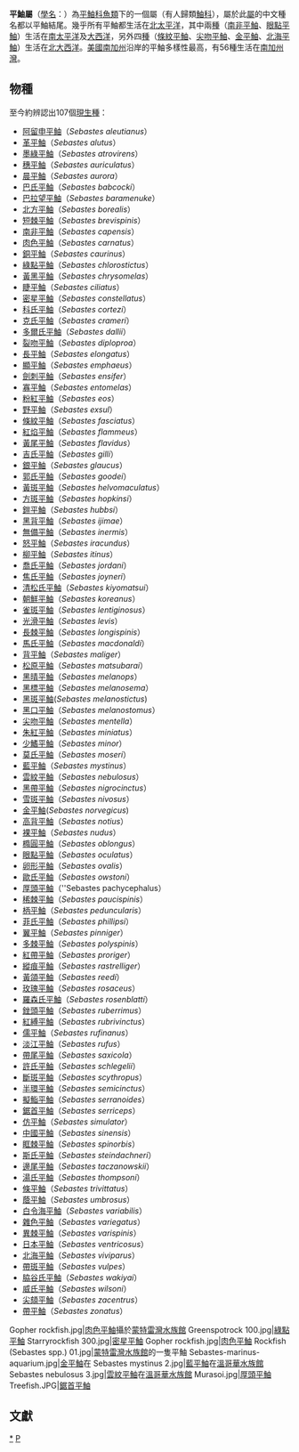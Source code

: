 {{Automatic taxobox
| taxon = Sebastes
|fossil_range={{fossilrange|33.9|0}}[[漸新世|漸新世]]早期至今<ref>{{cite journal|last=Sepkoski |first=Jack |title=A compendium of fossil marine animal genera |journal=Bulletins of American Paleontology |volume=364 |pages=p.560 |date=2002 |url=http://strata.ummp.lsa.umich.edu/jack/showgenera.php?taxon=611&rank=class |accessdate=2007-12-25 |deadurl=yes |archiveurl=https://web.archive.org/web/20110723131237/http://strata.ummp.lsa.umich.edu/jack/showgenera.php?taxon=611&rank=class |archivedate=2011-07-23 }}</ref>
|image = Sebastes ruberrimus 1.jpg
|image_caption = [[銼頭平鮋|銼頭平鮋]]，''Sebastes ruberrimus''
| authority = [[喬治·居維葉|G. Cuvier]], 1829
|subdivision_ranks =物種
|subdivision = 見內文
}}
'''平鮋屬'''（[[學名|學名]]：{{lang|la|''Sebastes''}}）為[[平鮋科|平鮋科]][[魚類|魚類]]下的一個屬（有人歸類[[鮋科|鮋科]]），屬於此[[屬|屬]]的中文種名都以平鮋結尾。幾乎所有平鮋都生活在[[北太平洋|北太平洋]]，其中兩[[種|種]]（[[南非平鮋|南非平鮋]]、[[眼點平鮋|眼點平鮋]]）生活在[[南太平洋|南太平洋]]及[[大西洋|大西洋]]，另外四[[種|種]]（[[條紋平鮋|條紋平鮋]]、[[尖吻平鮋|尖吻平鮋]]、[[金平鮋|金平鮋]]、[[北海平鮋|北海平鮋]]）生活在[[北大西洋|北大西洋]]。[[美國|美國]][[南加州|南加州]]沿岸的平鮋多樣性最高，有56種生活在[[南加州灣|南加州灣]]。

==物種==
至今約辨認出107個[[現生種|現生種]]：

{{div col|colwidth=20em}}
*[[阿留申平鲉|阿留申平鲉]]（''Sebastes aleutianus''）
*[[革平鮋|革平鮋]]（''Sebastes alutus''）
*[[墨綠平鮋|墨綠平鮋]]（''Sebastes atrovirens''）
*[[穗平鮋|穗平鮋]]（''Sebastes auriculatus''）
*[[晨平鮋|晨平鮋]]（''Sebastes aurora''）
*[[巴氏平鮋|巴氏平鮋]]（''Sebastes babcocki''）
*[[巴拉望平鮋|巴拉望平鮋]]（''Sebastes baramenuke''）
*[[北方平鮋|北方平鮋]]（''Sebastes borealis''）
*[[短棘平鮋|短棘平鮋]]（''Sebastes brevispinis''）
*[[南非平鮋|南非平鮋]]（''Sebastes capensis''）
*[[肉色平鮋|肉色平鮋]]（''Sebastes carnatus''）
*[[銅平鮋|銅平鮋]]（''Sebastes caurinus''）
*[[綠點平鮋|綠點平鮋]]（''Sebastes chlorostictus''）
*[[黃黑平鮋|黃黑平鮋]]（''Sebastes chrysomelas''）
*[[睫平鮋|睫平鮋]]（''Sebastes ciliatus''）
*[[密星平鮋|密星平鮋]]（''Sebastes constellatus''）
*[[科氏平鮋|科氏平鮋]]（''Sebastes cortezi''）
*[[克氏平鮋|克氏平鮋]]（''Sebastes crameri''）
*[[多爾氏平鮋|多爾氏平鮋]]（''Sebastes dallii''）
*[[裂吻平鮋|裂吻平鮋]]（''Sebastes diploproa''）
*[[長平鮋|長平鮋]]（''Sebastes elongatus''）
*[[顯平鮋|顯平鮋]]（''Sebastes emphaeus''）
*[[劍刺平鮋|劍刺平鮋]]（''Sebastes ensifer''）
*[[寡平鮋|寡平鮋]]（''Sebastes entomelas''）
*[[粉紅平鮋|粉紅平鮋]]（''Sebastes eos''）
*[[野平鮋|野平鮋]]（''Sebastes exsul''）
*[[條紋平鮋|條紋平鮋]]（''Sebastes fasciatus''）
*[[紅焰平鮋|紅焰平鮋]]（''Sebastes flammeus''）
*[[黃尾平鮋|黃尾平鮋]]（''Sebastes flavidus''）
*[[吉氏平鮋|吉氏平鮋]]（''Sebastes gilli''）
*[[銀平鮋|銀平鮋]]（''Sebastes glaucus''）
*[[郭氏平鮋|郭氏平鮋]]（''Sebastes goodei''）
*[[黃斑平鮋|黃斑平鮋]]（''Sebastes helvomaculatus''）
*[[方斑平鮋|方斑平鮋]]（''Sebastes hopkinsi''）
*[[鎧平鮋|鎧平鮋]]（''Sebastes hubbsi''）
*[[黑背平鮋|黑背平鮋]]（''Sebastes ijimae''）
*[[無備平鮋|無備平鮋]]（''Sebastes inermis''）
*[[怒平鮋|怒平鮋]]（''Sebastes iracundus''）
*[[柳平鮋|柳平鮋]]（''Sebastes itinus''）
*[[喬氏平鮋|喬氏平鮋]]（''Sebastes jordani''）
*[[焦氏平鮋|焦氏平鮋]]（''Sebastes joyneri''）
*[[清松氏平鮋|清松氏平鮋]]（''Sebastes kiyomatsui''）
*[[朝鮮平鮋|朝鮮平鮋]]（''Sebastes koreanus''）
*[[雀斑平鮋|雀斑平鮋]]（''Sebastes lentiginosus''）
*[[光滑平鮋|光滑平鮋]]（''Sebastes levis''）
*[[長棘平鮋|長棘平鮋]]（''Sebastes longispinis''）
*[[馬氏平鮋|馬氏平鮋]]（''Sebastes macdonaldi''）
*[[背平鮋|背平鮋]]（''Sebastes maliger''）
*[[松原平鮋|松原平鮋]]（''Sebastes matsubarai''）
*[[黑晴平鮋|黑晴平鮋]]（''Sebastes melanops''）
*[[黑標平鮋|黑標平鮋]]（''Sebastes melanosema''）
*[[黑斑平鮋|黑斑平鮋]](''Sebastes melanostictus'')
*[[黑口平鮋|黑口平鮋]]（''Sebastes melanostomus''）
*[[尖吻平鮋|尖吻平鮋]]（''Sebastes mentella''）
*[[朱紅平鮋|朱紅平鮋]]（''Sebastes miniatus''）
*[[少鰭平鮋|少鰭平鮋]]（''Sebastes minor''）
*[[莫氏平鮋|莫氏平鮋]]（''Sebastes moseri''）
*[[藍平鮋|藍平鮋]]（''Sebastes mystinus''）
*[[雲紋平鮋|雲紋平鮋]]（''Sebastes nebulosus''）
*[[黑帶平鮋|黑帶平鮋]]（''Sebastes nigrocinctus''）
*[[雪斑平鮋|雪斑平鮋]]（''Sebastes nivosus''）
*[[金平鮋|金平鮋]](''Sebastes norvegicus'')
*[[高背平鮋|高背平鮋]]（''Sebastes notius''）
*[[裸平鮋|裸平鮋]]（''Sebastes nudus''）
*[[橢圓平鮋|橢圓平鮋]]（''Sebastes oblongus''）
*[[眼點平鮋|眼點平鮋]]（''Sebastes oculatus''）
*[[卵形平鮋|卵形平鮋]]（''Sebastes ovalis''）
*[[歐氏平鮋|歐氏平鮋]]（''Sebastes owstoni''）
*[[厚頭平鮋|厚頭平鮋]]（''Sebastes pachycephalus）
*[[稀棘平鮋|稀棘平鮋]]（''Sebastes paucispinis''）
*[[柄平鮋|柄平鮋]]（''Sebastes peduncularis''）
*[[菲氏平鮋|菲氏平鮋]]（''Sebastes phillipsi''）
*[[翼平鮋|翼平鮋]]（''Sebastes pinniger''）
*[[多棘平鮋|多棘平鮋]]（''Sebastes polyspinis''）
*[[紅帶平鮋|紅帶平鮋]]（''Sebastes proriger''）
*[[縱痕平鮋|縱痕平鮋]]（''Sebastes rastrelliger''）
*[[黃頜平鮋|黃頜平鮋]]（''Sebastes reedi''）
*[[玫瑰平鮋|玫瑰平鮋]]（''Sebastes rosaceus''）
*[[羅森氏平鮋|羅森氏平鮋]]（''Sebastes rosenblatti''）
*[[銼頭平鮋|銼頭平鮋]]（''Sebastes ruberrimus''）
*[[紅縛平鮋|紅縛平鮋]]（''Sebastes rubrivinctus''）
*[[儒平鮋|儒平鮋]]（''Sebastes rufinanus''）
*[[淡江平鮋|淡江平鮋]]（''Sebastes rufus''）
*[[帶尾平鮋|帶尾平鮋]]（''Sebastes saxicola''）
*[[許氏平鮋|許氏平鮋]]（''Sebastes schlegelii''）
*[[斷斑平鮋|斷斑平鮋]]（''Sebastes scythropus''）
*[[半環平鮋|半環平鮋]]（''Sebastes semicinctus''）
*[[擬鮨平鮋|擬鮨平鮋]]（''Sebastes serranoides''）
*[[鋸首平鮋|鋸首平鮋]]（''Sebastes serriceps''）
*[[仿平鮋|仿平鮋]]（''Sebastes simulator''）
*[[中國平鮋|中國平鮋]]（''Sebastes sinensis''）
*[[眶棘平鮋|眶棘平鮋]]（''Sebastes spinorbis''）
*[[斯氏平鮋|斯氏平鮋]]（''Sebastes steindachneri''）
*[[邊尾平鮋|邊尾平鮋]]（''Sebastes taczanowskii''）
*[[湯氏平鮋|湯氏平鮋]]（''Sebastes thompsoni''）
*[[條平鮋|條平鮋]]（''Sebastes trivittatus''）
*[[蔭平鮋|蔭平鮋]]（''Sebastes umbrosus''）
*[[白令海平鮋|白令海平鮋]]（''Sebastes variabilis''）
*[[雜色平鮋|雜色平鮋]]（''Sebastes variegatus''）
*[[異棘平鮋|異棘平鮋]]（''Sebastes varispinis''）
*[[日本平鮋|日本平鮋]]（''Sebastes ventricosus''）
*[[北海平鮋|北海平鮋]]（''Sebastes viviparus''）
*[[帶斑平鮋|帶斑平鮋]]（''Sebastes vulpes''）
*[[脇谷氏平鮋|脇谷氏平鮋]]（''Sebastes wakiyai''）
*[[威氏平鮋|威氏平鮋]]（''Sebastes wilsoni''）
*[[尖頦平鮋|尖頦平鮋]]（''Sebastes zacentrus''）
*[[帶平鮋|帶平鮋]]（''Sebastes zonatus''）
{{div col end}}

<gallery>
Gopher rockfish.jpg|[[肉色平鮋|肉色平鮋]]攝於[[蒙特雷灣水族館|蒙特雷灣水族館]]
Greenspotrock 100.jpg|[[綠點平鮋|綠點平鮋]]
Starryrockfish 300.jpg|[[密星平鮋|密星平鮋]]
Gopher rockfish.jpg|[[肉色平鮋|肉色平鮋]]
Rockfish (Sebastes spp.) 01.jpg|[[蒙特雷灣水族館|蒙特雷灣水族館]]的一隻平鮋
Sebastes-marinus-aquarium.jpg|[[金平鮋|金平鮋]]在{{le|新英格蘭水族館|New England Aquarium}}
Sebastes mystinus 2.jpg|[[藍平鮋|藍平鮋]]在[[溫哥華水族館|溫哥華水族館]]
Sebastes nebulosus 3.jpg|[[雲紋平鮋|雲紋平鮋]]在[[溫哥華水族館|溫哥華水族館]]
Murasoi.jpg|[[厚頭平鮋|厚頭平鮋]]
Treefish.JPG|[[鋸首平鮋|鋸首平鮋]]
</gallery>

==文獻==
{{reflist}}
{{Taxonbar|from=Q149077}}

[[Category:平鮋屬|*]]
[[Category:平鮋科|P]]